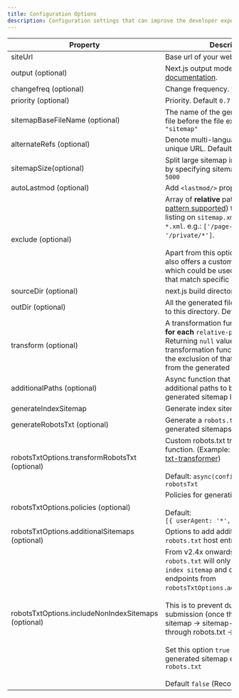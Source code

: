 ```yaml
---
title: Configuration Options
description: Configuration settings that can improve the developer experience when working with next-sitemap-x.
---
```


| Property                                            | Description                                                                                                                                                                                                                                                                                                                                                                                                                           | Type                                                                                                                     |
| --------------------------------------------------- | ------------------------------------------------------------------------------------------------------------------------------------------------------------------------------------------------------------------------------------------------------------------------------------------------------------------------------------------------------------------------------------------------------------------------------------- | ------------------------------------------------------------------------------------------------------------------------ |
| siteUrl                                             | Base url of your website                                                                                                                                                                                                                                                                                                                                                                                                              | string                                                                                                                   |
| output (optional)                                   | Next.js output modes. [Check documentation](https://nextjs.org/docs/pages/api-reference/next-config-js/output).                                                                                                                                                                                                                                                                                                                       | `standalone`, `export`                                                                                                   |
| changefreq (optional)                               | Change frequency. Default `daily`                                                                                                                                                                                                                                                                                                                                                                                                     | string                                                                                                                   |
| priority (optional)                                 | Priority. Default `0.7`                                                                                                                                                                                                                                                                                                                                                                                                               | number                                                                                                                   |
| sitemapBaseFileName (optional)                      | The name of the generated sitemap file before the file extension. Default `"sitemap"`                                                                                                                                                                                                                                                                                                                                                 | string                                                                                                                   |
| alternateRefs (optional)                            | Denote multi-language support by unique URL. Default `[]`                                                                                                                                                                                                                                                                                                                                                                             | AlternateRef[]                                                                                                           |
| sitemapSize(optional)                               | Split large sitemap into multiple files by specifying sitemap size. Default `5000`                                                                                                                                                                                                                                                                                                                                                    | number                                                                                                                   |
| autoLastmod (optional)                              | Add `<lastmod/>` property. Default `true`                                                                                                                                                                                                                                                                                                                                                                                             | true                                                                                                                     |
| exclude (optional)                                  | Array of **relative** paths ([wildcard pattern supported](https://www.npmjs.com/package/matcher#usage)) to exclude from listing on `sitemap.xml` or `sitemap-*.xml`. e.g.: `['/page-0', '/page-*', '/private/*']`. <br></br>Apart from this option `next-sitemap-x` also offers a custom `transform` option which could be used to exclude urls that match specific patterns                                                            | string[]                                                                                                                 |
| sourceDir (optional)                                | next.js build directory. Default `.next`                                                                                                                                                                                                                                                                                                                                                                                              | string                                                                                                                   |
| outDir (optional)                                   | All the generated files will be exported to this directory. Default `public`                                                                                                                                                                                                                                                                                                                                                          | string                                                                                                                   |
| transform (optional)                                | A transformation function, which runs **for each** `relative-path` in the sitemap. Returning `null` value from the transformation function will result in the exclusion of that specific `path` from the generated sitemap list.                                                                                                                                                                                                      | async function                                                                                                           |
| additionalPaths (optional)                          | Async function that returns a list of additional paths to be added to the generated sitemap list.                                                                                                                                                                                                                                                                                                                                     | async function                                                                                                           |
| generateIndexSitemap                                | Generate index sitemaps. Default `true`                                                                                                                                                                                                                                                                                                                                                                                               | boolean                                                                                                                  |
| generateRobotsTxt (optional)                        | Generate a `robots.txt` file and list the generated sitemaps. Default `false`                                                                                                                                                                                                                                                                                                                                                         | boolean                                                                                                                  |
| robotsTxtOptions.transformRobotsTxt (optional)      | Custom robots.txt transformer function. (Example: [custom-robots-txt-transformer](https://github.com/ariesclark/next-sitemap-x/tree/master/examples/custom-robots-txt-transformer)) <br/><br/> Default: `async(config, robotsTxt)=> robotsTxt`                                                                                                                                                                                     | async function                                                                                                           |
| robotsTxtOptions.policies (optional)                | Policies for generating `robots.txt`.<br/><br/> Default: <br/>`[{ userAgent: '*', allow: '/' }]`                                                                                                                                                                                                                                                                                                                                      | [IRobotPolicy[]](https://github.com/ariesclark/next-sitemap-x/blob/master/packages/next-sitemap-x/src/interface.ts#L14) |
| robotsTxtOptions.additionalSitemaps (optional)      | Options to add additional sitemaps to `robots.txt` host entry                                                                                                                                                                                                                                                                                                                                                                         | string[]                                                                                                                 |
| robotsTxtOptions.includeNonIndexSitemaps (optional) | From v2.4x onwards, generated `robots.txt` will only contain url of `index sitemap` and custom provided endpoints from `robotsTxtOptions.additionalSitemaps`. <br/> <br/> This is to prevent duplicate url submission (once through index-sitemap -> sitemap-url and once through robots.txt -> HOST) <br/><br/>Set this option `true` to add all generated sitemap endpoints to `robots.txt`<br/><br/> Default `false` (Recommended) | boolean                                                                                                                  |
